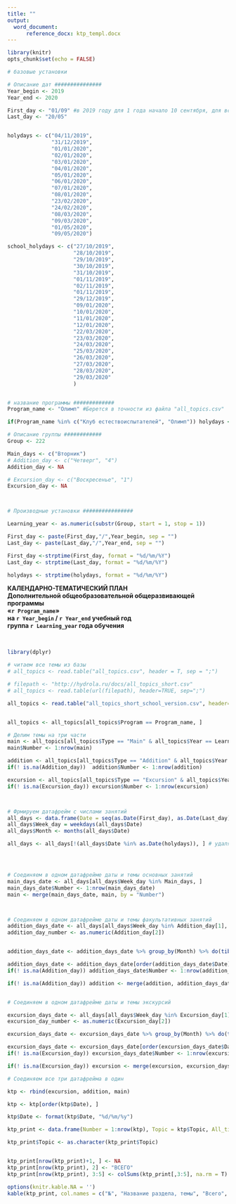 ```yaml
---
title: ""
output:
  word_document:
      reference_docx: ktp_templ.docx
---
```


```r
library(knitr)
opts_chunk$set(echo = FALSE)
```

```r
# базовые установки 

# Описание дат ###############
Year_begin <- 2019
Year_end <- 2020

First_day <- "01/09" #в 2019 году для 1 года начало 10 сентября, для всех остальных 2 сентября
Last_day <- "20/05"


holydays <- c("04/11/2019",
              "31/12/2019", 
              "01/01/2020", 
              "02/01/2020", 
              "03/01/2020", 
              "04/01/2020", 
              "05/01/2020", 
              "06/01/2020", 
              "07/01/2020", 
              "08/01/2020", 
              "23/02/2020", 
              "24/02/2020", 
              "08/03/2020", 
              "09/03/2020", 
              "01/05/2020", 
              "09/05/2020")

school_holydays <- c("27/10/2019",
                     "28/10/2019",
                     "29/10/2019",
                     "30/10/2019",
                     "31/10/2019",
                     "01/11/2019",
                     "02/11/2019",
                     "01/11/2019",
                     "29/12/2019",
                     "09/01/2020",
                     "10/01/2020",
                     "11/01/2020",
                     "12/01/2020",
                     "22/03/2020",
                     "23/03/2020",
                     "24/03/2020",
                     "25/03/2020",
                     "26/03/2020",
                     "27/03/2020",
                     "28/03/2020", 
                     "29/03/2020"
                     )


# название программы #############
Program_name <- "Олимп" #Берется в точности из файла "all_topics.csv"

if(Program_name %in% c("Клуб естествоиспытателей", "Олимп")) holydays <- c(holydays, school_holydays)

# Описание группы ############
Group <- 222

Main_days <- c("Вторник")
# Addition_day <- c("Четверг", "4")
Addition_day <- NA

# Excursion_day <- c("Воскресенье", "1")
Excursion_day <- NA



# Производные установки ################

Learning_year <- as.numeric(substr(Group, start = 1, stop = 1))

First_day <- paste(First_day,"/",Year_begin, sep = "")
Last_day <- paste(Last_day,"/",Year_end, sep = "")

First_day <-strptime(First_day, format = "%d/%m/%Y")
Last_day <- strptime(Last_day, format = "%d/%m/%Y")

holydays <- strptime(holydays, format = "%d/%m/%Y")
```





<!-- УТВЕРЖДЕНО    -->
<!-- Руководитель    -->
<!-- Структурного подразделения    -->
<!-- ________________/Ляндзберг А.Р./     -->
<!-- « _____ » ____________________ `r Year_begin`    -->

<!-- \ -->
<!-- \ -->

**КАЛЕНДАРНО-ТЕМАТИЧЕСКИЙ ПЛАН**    
**Дополнительной общеобразовательной общеразвивающей программы**   
**«`r Program_name`»**    
**на `r Year_begin` / `r Year_end` учебный год**    
**группа `r Learning_year` года обучения**  

\

```r
library(dplyr)

# читаем все темы из базы
# all_topics <- read.table("all_topics.csv", header = T, sep = ";")

# filepath <- "http://hydrola.ru/docs/all_topics_short.csv"
# all_topics <- read.table(url(filepath), header=TRUE, sep=";")

all_topics <- read.table("all_topics_short_school_version.csv", header=TRUE, sep=";")


all_topics <- all_topics[all_topics$Program == Program_name, ]

# Делим темы на три части
main <- all_topics[all_topics$Type == "Main" & all_topics$Year == Learning_year, ]
main$Number <- 1:nrow(main)

addition <- all_topics[all_topics$Type == "Addition" & all_topics$Year == Learning_year, ]
if(! is.na(Addition_day))  addition$Number <- 1:nrow(addition) 

excursion <- all_topics[all_topics$Type == "Excursion" & all_topics$Year == Learning_year, ]
if(! is.na(Excursion_day)) excursion$Number <- 1:nrow(excursion)



# Фрмируем датафрейм с числами занятий 
all_days <- data.frame(Date = seq(as.Date(First_day), as.Date(Last_day), by="days"))
all_days$Week_day = weekdays(all_days$Date)
all_days$Month <- months(all_days$Date)

all_days <- all_days[!(all_days$Date %in% as.Date(holydays)), ] # удаляем праздники




# Соединяем в одном датафрейме даты и темы основных занятий
main_days_date <- all_days[all_days$Week_day %in% Main_days, ] 
main_days_date$Number <- 1:nrow(main_days_date)
main <- merge(main_days_date, main, by = "Number")



# Соединяем в одном датафрейме даты и темы факультативных занятий
addition_days_date <- all_days[all_days$Week_day %in% Addition_day[1], ] 
addition_day_number <- as.numeric(Addition_day[2])


addition_days_date <- addition_days_date %>% group_by(Month) %>% do(tibble(Date = .$Date[addition_day_number], Week_day = .$Week_day[addition_day_number], Month = .$Month[addition_day_number] ))

addition_days_date <- addition_days_date[order(addition_days_date$Date), ]
if(! is.na(Addition_day)) addition_days_date$Number <- 1:nrow(addition_days_date)

if(! is.na(Addition_day)) addition <- merge(addition, addition_days_date, by = "Number")


# Соединяем в одном датафрейме даты и темы экскурсий

excursion_days_date <- all_days[all_days$Week_day %in% Excursion_day[1], ] 
excursion_day_number <- as.numeric(Excursion_day[2])

excursion_days_date <- excursion_days_date %>% group_by(Month) %>% do(tibble(Date = .$Date[excursion_day_number], Week_day = .$Week_day[excursion_day_number], Month = .$Month[excursion_day_number] ))

excursion_days_date <- excursion_days_date[order(excursion_days_date$Date), ]
if(! is.na(Excursion_day)) excursion_days_date$Number <- 1:nrow(excursion_days_date)

if(! is.na(Excursion_day)) excursion <- merge(excursion, excursion_days_date, by = "Number")

# Соединяем все три датафрейма в один

ktp <- rbind(excursion, addition, main)

ktp <- ktp[order(ktp$Date), ]

ktp$Date <- format(ktp$Date, "%d/%m/%y")

ktp_print <- data.frame(Number = 1:nrow(ktp), Topic = ktp$Topic, All_time = ktp$Theory + ktp$Practice, Theory = ktp$Theory, Practice = ktp$Practice,  Date = ktp$Date, Fact = NA)

ktp_print$Topic <- as.character(ktp_print$Topic)


ktp_print[nrow(ktp_print)+1, ] <- NA
ktp_print[nrow(ktp_print), 2] <- "ВСЕГО"
ktp_print[nrow(ktp_print), 3:5] <- colSums(ktp_print[,3:5], na.rm = T)


```



```r
options(knitr.kable.NA = '')
kable(ktp_print, col.names = c("№", "Название раздела, темы", "Всего",	"Теория", "Практика", "План",	"Факт   "), align = "llccccc")
```



